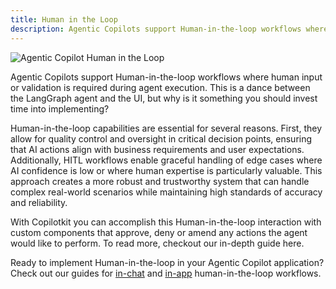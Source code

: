 ```yaml
---
title: Human in the Loop
description: Agentic Copilots support Human-in-the-loop workflows where human input or validation is required during agent execution.
---
```


<Frame className="mb-10">
    <img src="/images/coagents/coagents-hitl-infographic.png" alt="Agentic Copilot Human in the Loop" />
</Frame>

Agentic Copilots support Human-in-the-loop workflows where human input or validation is required during agent execution. 
This is a dance between the LangGraph agent and the UI, but why is it something you should invest 
time into implementing?

Human-in-the-loop capabilities are essential for several reasons. First, they allow for quality control and oversight
in critical decision points, ensuring that AI actions align with business requirements and user expectations. 
Additionally, HITL workflows enable graceful handling of edge cases where AI confidence is low or where human expertise
is particularly valuable. This approach creates a more robust and trustworthy system that can handle complex real-world
scenarios while maintaining high standards of accuracy and reliability.

With Copilotkit you can accomplish this Human-in-the-loop interaction with custom components that approve, deny or amend
any actions the agent would like to perform. To read more, checkout our in-depth guide here.

Ready to implement Human-in-the-loop in your Agentic Copilot application? Check out our guides for [in-chat](/coagents/chat-ui/hitl/json-hitl)
and [in-app](/coagents/react-ui/frontend-functions) human-in-the-loop workflows.
